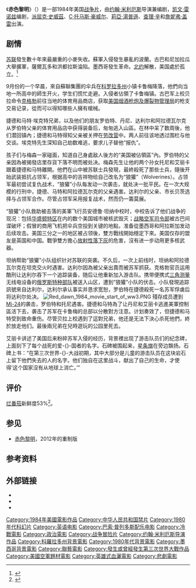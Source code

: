 {{NoteTA
|G1=Show<!--演員姓名-->
}}

{{Infobox film
| name           = 赤色黎明<br/>Red Dawn
| image          = <!-- 檔案不存在 Red dawn.jpg ，可從英文維基百科取得 -->
| caption        = 原版剧场海报
| director       = [[约翰·米利厄斯|约翰·米利厄斯]]
| screenplay     = 约翰·米利厄斯<br />Kevin Reynolds
| story          = Kevin Reynolds
| starring = {{Plainlist|
* [[派屈克·史威茲|派屈克·史威茲]]
* [[C·托马斯·豪威尔|C·托马斯·豪威尔]]
* [[莉亞·湯普遜|莉亞·湯普遜]]
* [[班·約翰森|班·約翰森]]
* [[Harry_Dean_Stanton|Harry Dean Stanton]]
* [[Ron_O'Neal|Ron O'Neal]]
* William Smith
* [[鲍尔斯·布思|鲍尔斯·布思]]
}}
| music          = [[Basil_Poledouris|Basil Poledouris]]
| cinematography = [[Ric_Waite|Ric Waite]]
| editing        = [[Thom_Noble|Thom Noble]]
| producer       = Sidney Beckerman<br />[[Buzz_Feitshans|Buzz Feitshans]]
| studio         = [[United_Artists|United Artists]]
| distributor    = [[Metro-Goldwyn-Mayer|MGM/UA Entertainment Co.]]
| released       = {{Film date|1984|8|10}}
| runtime        = 114 分鐘<ref name="mojo">{{cite web|url=http://www.boxofficemojo.com/movies/?id=reddawn.htm|title=Red Dawn (1984)|work=[[Box_Office_Mojo|Box Office Mojo]]|accessdate=December 5, 2012|archive-date=2018-10-03|archive-url=https://web.archive.org/web/20181003222527/https://www.boxofficemojo.com/movies/?id=reddawn.htm|dead-url=no}}</ref>
| country        = {{美國電影產地}}
| language       = 英語<br />俄語<br />西班牙語
| budget         = 420萬美元
| gross          = 38,376,497美元<ref name="mojo"/>
}}

《'''赤色黎明'''》（{{lang-en|Red Dawn}}）是一部1984年美国[[战争片|战争片]]，由[[约翰·米利厄斯|约翰·米利厄斯]]导演兼编剧，[[凯文·雷诺兹|凯文·雷诺兹]]编剧，[[派屈克·史威茲|派屈克·史威茲]]、[[C·托马斯·豪威尔|C·托马斯·豪威尔]]、[[莉亞·湯普遜|莉亞·湯普遜]]、[[查理·辛|查理·辛]]和[[詹妮弗·盖雷|詹妮弗·盖雷]]出演。

== 剧情 ==
[[苏联|苏联]]發生數十年來最嚴重的小麥失收。蘇軍入侵發生暴亂的波蘭。古巴和尼加拉瓜大舉擴軍，薩爾瓦多和洪都拉斯淪陷。墨西哥發生革命。[[北约|北约]]解散，美国處於孤立。<ref>{{cite web |url=https://melmagazine.com/en-us/story/three-communists-weigh-in-on-red-dawn |script-title=en:Three Communists Weigh In on ‘Red Dawn’ |date= |access-date=2022-01-13 |archive-date=2022-01-13 |archive-url=https://web.archive.org/web/20220113150938/https://melmagazine.com/en-us/story/three-communists-weigh-in-on-red-dawn |dead-url=no }}</ref>

9月份的一个早晨，來自蘇聯集團的伞兵在[[科罗拉多州|科罗拉多州]]小镇卡鲁梅降落，他們向当地一所高中的師生开火，学生们慌忙走避。入侵者佔領了卡鲁梅镇。古巴军上校贝拉命令[[克格勃|克格勃]]前往当地的体育用品商店，获取[[美国烟酒枪炮及爆裂物管理局|美国烟酒枪炮及爆裂物管理局]]的枪支交易记录，從而可以得知哪些人擁有槍械。

捷德和马特·埃克特兄弟，以及他们的朋友罗伯特、丹尼、达利尔和阿拉德瓦尔克从罗伯特父亲的体育用品店中获得装备后，匆匆逃入山區。在林中呆了数周後，他们潜回镇內；捷德和马特得知父亲被关押在[[再教育营|劳改营]]中。两人前往该地透过围栏与他交谈。埃克特先生深知自己劫数难逃，要求儿子替他“报仇”。

孩子们与梅森一家碰面，知道自己身處敌人後方的“美国被佔領區”內。罗伯特的父亲因為被揭發店里存貨下落不明而被处决。梅森先生让他的两个孙女托尼和艾丽卡跟着捷德和马特離開。他們在山中被苏联士兵發現，最終殺死了那些士兵，隨後开始武装抵抗占领军，根据高中的吉祥物给自己改名为“狼獾”（Wolverines）。占领军最初尝试复仇战术，“狼獾”小队每发动一次袭击，就处决一批平民。在一次大规模的行刑中，捷德、马特和阿拉德瓦尔克的父亲遇害。达利尔的父亲、市长贝茨选择与占领军合作。尽管占领军采用报复战术，然而仍一籌莫展。

“狼獾”小队救助被击落的美軍飞行员安德鲁·坦纳中校时，中校告诉了他们战争的现况：包括[[华盛顿特区|华盛顿特区]]在内的数个美国城市被核武毁灭；[[战略空军司令部|战略空军司令部]]被古巴间谍破坏；假冒的商用飞机把伞兵空投到关键的地點，准备從墨西哥和阿拉斯加发动后续攻击。美国三分之一的地区被占领後，雙方戰线開始穩定下來。美国仅存的盟友是英国和中国。戰爭雙方擔心[[放射性落下灰|放射性落下灰]]的危害，沒有进一步动用更多核武器。

坦纳帮助“狼獾”小队组织针对苏联的突袭。不久后，一次上前线时，坦纳和阿拉德瓦尔克在坦克交火时遇害。达利尔因為被父亲出賣而被苏军抓获。克格勃官员运用酷刑让达利尔吞下一个追踪装备，随后让他重新加入游击队。携带便携式[[三角测量|三角测量]]无线电设备的[[俄罗斯特种部队|俄罗斯特种部队]]被送入山区，遭到“狼獾”小队的伏击。小队發現追踪訊號來自达利尔，达利尔承认事实并恳求宽恕，罗伯特在捷德殺死一名苏军俘虜后将达利尔处决。
[[Image:Red_dawn_1984_movie_start_of_ww3.PNG|thumb]]
殘存成员遭到[[Mi-24雌鹿直升机|Mi-24]]的袭击，罗伯特和托尼遇害。捷德和马特為了让丹尼和艾丽卡逃進美軍控制區活下去，袭击了苏军在卡鲁梅的总部以分散對方注意。计划奏效了，但捷德和马特受到致命重伤。尽管贝拉上校遇到了這對兄弟，他还是无法下決心杀死他們，終於放走他们。最後兩兄弟在兒時遊玩的公园里死去。

艾丽卡讲述了美国后来粉碎苏军入侵的经历，背景裡出现了游击队员们的纪念碑，上面刻下了每个战死的爱-{}-国者的名字。石碑被围起来，[[星条旗|星条旗]]在旁边飘扬。石碑上书：“在第三次世界-{}-大战初期，其中大部分是儿童的游击队员在这块岩石上留下他們失去的人的名字。他们独自在这里战斗，献出了自己的生命，才使得‘这个国家沒有从地球上消亡。’”

== 评价 ==
[[烂番茄|烂番茄]]新鲜度53%<ref>{{cite web|url=http://www.rottentomatoes.com/m/1017321-red_dawn/|title=Red Dawn|publisher=[[Rotten_Tomatoes|Rotten Tomatoes]]|accessdate=December 5, 2012|archive-date=2021-02-26|archive-url=https://web.archive.org/web/20210226132111/https://www.rottentomatoes.com/m/1017321-red_dawn|dead-url=no}}</ref>。

== 参见 ==
{{Portal box|美国|电影|冷战}}

*[[赤色黎明|赤色黎明]]，2012年的重制版

== 参考资料 ==
{{reflist}}

== 外部链接 ==
{{wikiquote}}
{{commons category|Red Dawn (alternate history)|赤色黎明}}
* {{IMDb title|0087985|赤色黎明}}
* {{Allmovie title|40667|赤色黎明}}
* {{tcmdb title|13173|赤色黎明}}

{{DEFAULTSORT:Red Dawn}}
[[Category:1984年美國電影作品|Category:1984年美國電影作品]]
[[Category:中华人民共和国禁片|Category:中华人民共和国禁片]]
[[Category:1980年代科幻片|Category:1980年代科幻片]]
[[Category:英语电影|Category:英语电影]]
[[Category:巴索·普列多斯配乐电影|Category:巴索·普列多斯配乐电影]]
[[Category:冷戰電影|Category:冷戰電影]]
[[Category:政治電影|Category:政治電影]]
[[Category:战争冒险片|Category:战争冒险片]]
[[Category:约翰·米利厄斯导演作品|Category:约翰·米利厄斯导演作品]]
[[Category:科羅拉多州背景電影|Category:科羅拉多州背景電影]]
[[Category:1980年代背景電影|Category:1980年代背景電影]]
[[Category:墨西哥背景電影|Category:墨西哥背景電影]]
[[Category:聯藝電影|Category:聯藝電影]]
[[Category:發生或曾經發生第三次世界大戰作品|Category:發生或曾經發生第三次世界大戰作品]]
[[Category:美國空軍題材電影|Category:美國空軍題材電影]]
[[Category:英雄式血灑電影|Category:英雄式血灑電影]]
[[Category:悲劇電影|Category:悲劇電影]]